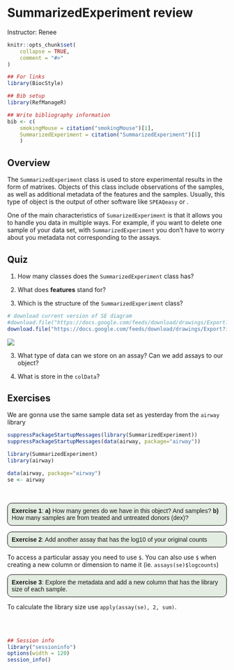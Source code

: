 # SummarizedExperiment review

Instructor: Renee

```r
knitr::opts_chunk$set(
    collapse = TRUE,
    comment = "#>"
)
```


```r
## For links
library(BiocStyle)

## Bib setup
library(RefManageR)

## Write bibliography information
bib <- c(
    smokingMouse = citation("smokingMouse")[1],
    SummarizedExperiment = citation("SummarizedExperiment")[1]
    )
```


## Overview
The `SummarizedExperiment` class is used to store experimental results in the form of matrixes. Objects of this class include observations of the samples, as well as additional metadata of the features and the samples. Usually, this type of object is the output of other software like `SPEAQeasy` or . 

One of the main characteristics of `SumarizedExperiment` is that it allows you to handle you data in multiple ways. For example, if you want to delete one sample of your data set, with `SummarizedExperiment` you don't have to worry about you metadata not corresponding to the assays. 


## Quiz

1. How many classes does the `SummarizedExperiment` class has? 

2. What does **features** stand for? 

3. Which is the structure of the `SummarizedExperiment` class? 

```r
# download current version of SE diagram
#download.file("https://docs.google.com/feeds/download/drawings/Export?id=18OcDb80FpvSGRYnFl-8vUqwNNLaNHrG1I9SWKHCselo&exportFormat=svg", "SE.svg")
download.file("https://docs.google.com/feeds/download/drawings/Export?id=1kiC8Qlo1mhSnLDqkGiRNPSo6GWn3C2duBszCFbJCB-g&exportFormat=svg", "SE.svg")
```

![](SE.svg)


3. What type of data can we store on an assay? Can we add assays to our object? 

4. What is store in the `colData`? 


## Exercises

We are gonna use the same sample data set as yesterday from the `airway` library

```r
suppressPackageStartupMessages(library(SummarizedExperiment))
suppressPackageStartupMessages(data(airway, package="airway"))
```

```r
library(SummarizedExperiment)
library(airway)

data(airway, package="airway")
se <- airway
```

<br />

<style>
p.exercise  {
background-color: #E4EDE2;
padding: 9px;
border: 1px solid black;
border-radius: 10px;
font-family: sans-serif;
}

</style>

<p class="exercise">
**Exercise 1**:
**a)** How many genes do we have in this object? And samples?
**b)** How many samples are from treated and untreated donors (dex)? 
</p>

<p class="exercise">
**Exercise 2**:
Add another assay that has the log10 of your original counts
</p>

To access a particular assay you need to use `$`. You can also use `$` when creating a new column or dimension to name it (ie. `assays(se)$logcounts`) 


<p class="exercise">
**Exercise 3**:
Explore the metadata and add a new column that has the library size of each sample. 
</p>
To calculate the library size use `apply(assay(se), 2, sum)`. 


<br />
<br />




```r
## Session info
library("sessioninfo")
options(width = 120)
session_info()
```




